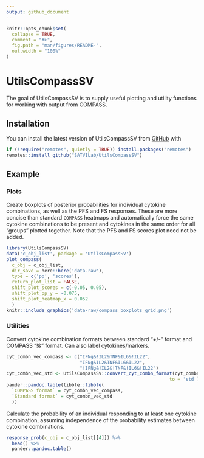 ```yaml
---
output: github_document
---
```


<!-- README.md is generated from README.Rmd. Please edit that file -->

```r
knitr::opts_chunk$set(
  collapse = TRUE,
  comment = "#>",
  fig.path = "man/figures/README-",
  out.width = "100%"
)
```

# UtilsCompassSV

<!-- badges: start -->
<!-- badges: end -->

The goal of UtilsCompassSV is to supply useful plotting and utility functions for working with output from COMPASS.

## Installation

You can install the latest version of UtilsCompassSV from [GitHub](https://www.github.com) with

```r
if (!require("remotes", quietly = TRUE)) install.packages("remotes")
remotes::install_github("SATVILab/UtilsCompassSV")
```

## Example

### Plots

Create boxplots of posterior probabilities for individual cytokine combinations, as well
as the PFS and FS responses. These are more concise than standard `COMPASS` heatmaps and automatically force the same cytokine combinations to be present and cytokines in the same order for all "groups" plotted together. Note that the PFS and FS scores plot need not be added.

```r
library(UtilsCompassSV)
data('c_obj_list', package = 'UtilsCompassSV')
plot_compass(
  c_obj = c_obj_list,
  dir_save = here::here('data-raw'),
  type = c('pp', 'scores'),
  return_plot_list = FALSE,
  shift_plot_scores = c(-0.05, 0.05),
  shift_plot_pp_y = -0.075,
  shift_plot_heatmap_x = 0.052
  )
knitr::include_graphics('data-raw/compass_boxplots_grid.png')
```

### Utilities

Convert cytokine combination formats between standard "+/-" format and COMPASS "!&" format. Can also label cytokines/markers.

```r
cyt_combn_vec_compass <- c("IFNg&!IL2&TNF&IL6&!IL22",
                           "IFNg&IL2&TNF&IL6&IL22",
                           "!IFNg&!IL2&!TNF&!IL6&!IL22")
cyt_combn_vec_std <- UtilsCompassSV::convert_cyt_combn_format(cyt_combn_vec_compass,
                                                            to = 'std')
pander::pandoc.table(tibble::tibble(
  `COMPASS format` = cyt_combn_vec_compass,
  `Standard format` = cyt_combn_vec_std
  ))
```

Calculate the probability of an individual responding to at least one cytokine combination, assuming independence of the probability estimates between cytokine combinations.

```r
response_prob(c_obj = c_obj_list[[4]]) %>%
  head() %>%
  pander::pandoc.table()
```
